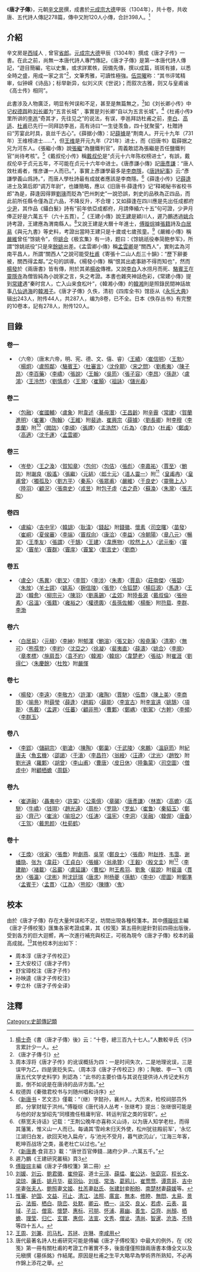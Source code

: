 《'''唐才子傳'''》，元朝[[辛文房|辛文房]]撰，成書於[[元成宗|元成宗]][[大德_(元朝)|大德]]甲辰（1304年），共十卷，共收唐、五代詩人傳記278篇，傳中又附120人小傳，合計398人。<ref>[[楊士奇|楊士奇]]《書〈唐才子傳〉後》云：“十卷，總三百九十七人。”人數較辛氏《引》言累計少一人。</ref>

==介紹==
辛文房是[[西域|西域]]人﹐曾官[[省郎|省郎]]。[[元成宗|元成宗]][[大德_(元朝)|大德]]甲辰（1304年）撰成《唐才子传》一書。在此之前，尚無一本唐代詩人專門傳記，《唐才子傳》是第一本唐代詩人傳記，“遊目簡編，宅以史集，或求詳累帙，因備先傳，撰以成篇，斑斑有據，以悉全時之盛，用成一家之言”<ref>《唐才子傳·引》</ref>，文筆秀雅，可讀性極強。[[伍崇曜|伍崇曜]]称：“其书评骘精审，似钟嵘《诗品》；标举新异，似刘义庆《世说》；而叙次古雅，则又与皇甫谧《高士传》相同”。

此書涉及人物廣泛，明显有舛误和不足，甚至是無篇無之，<ref>周本淳将《唐才子传》的讹误概括为四：一是时间失次，二是地理讹误，三是误甲为乙，四是褒贬失实。（周本淳《唐才子传校正》序）；陶敏、李一飞《隋唐五代文学史料学》則認為：“此书的主要价值与其说在提供诗人传记史料方面，倒不如说是在唐诗的品评方面。”</ref>如《刘长卿小传》中记[[权德舆|权德舆]]称[[刘长卿|刘长卿]]为“五言长城”﹐事實是刘长卿“自以为五言长城”。<ref>权德舆《秦徵君校书与刘随州唱和诗序》</ref>《杜甫小传》里所讲的[[李邕|李邕]]“奇其才，先往见之”的说法，有误，李邕拜訪杜甫之前，[[李白|李白]]、[[高适|高适]]、[[杜甫|杜甫]]已先行一同拜訪李邕，高有诗曰“一生徒羡鱼，四十犹聚萤”，杜贈詩曰“芳宴此时具，哀丝千古心”。《薛据小傳》：記[[薛據|薛據]]是“荆南人。开元十九年（731年）王维榜进士……”，但[[王维|王维]]是开元九年（721年）进士，而《旧唐书》载薛据之兄为河东人。《張繼小傳》說[[張繼|張繼]]“為鹽鐵判官”，周義敢認為張繼是否任鹽鐵判官“尚待考核”。<ref>《[[新唐书|新唐书]]・艺文志》僅載：“（继）字懿孙，襄州人。大历末，检校祠部员外郎，分掌财赋于洪州。”傅璇琮《唐代诗人丛考・张继考》提出：张继很可能是与他的好友邹绍先“同樣擔任租庸判官、转运判官之类的官职”。</ref>《戴叔伦小传》稱[[戴叔伦|戴叔伦]]是“贞元十六年陈权榜进士”，有誤，戴叔伦卒于贞元五年，不可能在贞元十六年中进士。《唐彥謙小傳》記[[唐彥謙|唐彥謙]]：“唐人效杜甫者，惟彦谦一人而已。”，事實上彥謙學最多是[[李商隱|李商隱]]，《[[唐詩紀事|唐詩紀事]]》云:“彥謙學義山爲詩。”，而唐人學杜詩最有成就者應該是李商隱。<ref>《蔡宽夫诗话》记载：“王荆公晚年亦喜称义山诗，以为唐人知学老杜，而得其藩篱，惟义山一人而已。每诵其‘雪岭未归天外使，松州犹驻殿前军’，‘永忆江湖归白发，欲回天地入扁舟’，与‘池光不受月，暮气欲沉山’，‘江海三年客，乾坤百战场’之类，虽老杜亡以过也。”</ref>《薛逢小传》记[[薛逢|薛逢]]进士及第后即“调万年尉”，也嫌簡略，應以《旧唐书·薛逢传》记“释褐秘书省校书郎”為是，薛逢因得罪[[劉瑑|劉瑑]]而貶為“巴州刺史”一說恐誤，刺史的品秩為正四品，而此前所任縣令僅為正六品，不降反升，不合理；又如薛逢在四川應是先出任成都府[[少尹|少尹]]，其作品《鑷白髮》詩有“前年依亞成都府，月請俸緍六十五”句可證，少尹月俸正好是六萬五千（六十五貫）。<ref>《[[新唐書|新唐書]]·食貨志》載：“唐世百官俸錢…諸府少尹…六萬五千。”</ref>《王建小傳》說[[王建|王建]]是穎川人，遲乃鵬透過[[姚合|姚合]]詩考證，王建應為渭南縣人。<ref>遲乃鵬《王建研究叢稿》頁3</ref>又說王建是大曆十年進士，[[傅璇琮|傅璇琮]]據[[張籍|張籍]]詩及[[白居易|白居易]]《與元九書》等史料，考證出當時王建只是十歲或七歲孩童。<ref>[[傅璇琮|傅璇琮]]主編《唐才子傳校箋》第二冊）</ref>《嚴維小傳》稱[[嚴維|嚴維]]曾任“馀姚令”，但[[姚合|姚合]]《极玄集》有一诗，题曰：《馀姚祇役奉简鲍参军》，所謂“馀姚祇役”只是來[[餘姚|餘姚]]出差。《孟雲卿小傳》稱[[孟雲卿|孟雲卿]]是“關西人”，實則孟為河南平昌人，所謂“關西人”之說可能受[[杜甫|杜甫]]《寄張十二山人彪三十韻》：“歷下辭姜被，關西得孟鄰。”之句的誤導。《楊發小傳》稱“恨其出處事跡不得而知也”，然而[[楊發|楊發]]於《兩唐書》皆有傳，附於其弟[[楊收|楊收]]傳裡。又說[[李白|李白]]入水捞月而死、[[駱賓王|駱賓王]]在[[靈隱寺|靈隱寺]]為僧皆純為小說家之言，失之考證。本書也雜夾神話色彩，《常建小傳》提到[[常建|常建]]遇“秦时宫人，亡入山来食松叶”，《韓湘小傳》的[[韓湘|韓湘]]則是照錄民間神話故事[[八仙過海|八仙過海]]的[[韓湘子|韓湘子]]。《唐才子傳》久佚，清初《四库全书》馆臣从《[[永乐大典|永乐大典]]》辑出243人，附传44人，共287人，编为8卷，已不全。日本《佚存丛书》有完整的10卷本，記有278人，附传120人。

==目錄==
===卷一===
*〈六帝〉（唐末六帝，明、宪、德、文、僖、睿）〈[[王績|王績]]〉〈[[崔信明|崔信明]]〉〈[[王勃|王勃]]〉〈[[楊炯|楊炯]]〉〈[[盧照鄰|盧照鄰]]〉〈[[駱賓王|駱賓王]]〉〈[[杜審言|杜審言]]〉〈[[沈佺期|沈佺期]]〉〈[[宋之問|宋之問]]〉〈[[劉希夷|劉希夷]]〉〈[[陳子昂|陳子昂]]〉〈[[李百藥|李百藥]]〉〈[[李嶠|李嶠]]〉〈[[張說|張說]]〉〈[[王翰|王翰]]〉〈[[吳筠|吳筠]]〉〈[[張子容|張子容]]〉〈[[李昂|李昂]]〉〈[[孫逖|孫逖]]〉〈[[盧鴻|盧鴻]]〉〈[[王泠然|王泠然]]〉〈[[劉慎虛|劉慎虛]]〉〈[[王灣|王灣]]〉〈[[崔顥|崔顥]]〉〈[[祖詠|祖詠]]〉〈[[儲光羲|儲光羲]]〉

===卷二===
*〈[[包融|包融]]〉〈[[崔國輔|崔國輔]]〉〈[[盧象|盧象]]〉附[[韋述|韋述]]〈[[綦毋潛|綦毋潛]]〉〈[[王昌齡|王昌齡]]〉附[[辛霽|辛霽]]〈[[常建|常建]]〉〈[[賀蘭進明|賀蘭進明]]〉〈[[崔署|崔署]]〉〈[[陶翰|陶翰]]〉〈[[王維|王維]]〉附[[裴迪|裴迪]]、[[崔興宗|崔興宗]]〈[[薛據|薛據]]〉〈[[劉長卿|劉長卿]]〉附[[李穆|李穆]]〈[[李季蘭|李季蘭]]〉附<ref>[[刘媛|刘媛]]、[[刘云|刘云]]、[[鲍君徽|鲍君徽]]、[[崔仲容|崔仲容]]、道士[[元淳|元淳]]、[[薛缊|薛缊]]、[[崔公达|崔公达]]、[[张窈窕|张窈窕]]、[[程长文|程长文]]、[[梁琼|梁琼]]、[[廉氏|廉氏]]、[[姚月华|姚月华]]、[[裴羽仙|裴羽仙]]、[[刘瑶|刘瑶]]、[[常浩|常浩]]、[[葛鸦儿|葛鸦儿]]、[[崔莺莺|崔莺莺]]、[[谭意哥|谭意哥]]、[[吉中孚|吉中孚]]妻[[张夫人|张夫人]]、[[鲍照|鲍照]]妻[[文姬|文姬]]、[[杜羔|杜羔]]妻[[赵氏|赵氏]]、[[张建封|张建封]]妾[[盼盼|盼盼]]、[[南楚材|南楚材]]妻[[薛媛|薛媛]]等。</ref>〈[[閻防|閻防]]〉〈[[李頎|李頎]]〉〈[[張諲|張諲]]〉〈[[孟浩然|孟浩然]]〉〈[[丘為|丘為]]〉〈[[李白|李白]]〉〈[[杜甫|杜甫]]〉〈[[鄭虔|鄭虔]]〉〈[[高適|高適]]〉〈[[沈千運|沈千運]]〉〈[[孟雲卿|孟雲卿]]〉

===卷三===
*〈[[岑參|岑參]]〉〈[[王之渙|王之渙]]〉〈[[賀知章|賀知章]]〉〈[[包何|包何]]〉〈[[包佶|包佶]]〉〈[[張彪|張彪]]〉〈[[李嘉祐|李嘉祐]]〉〈[[賈至|賈至]]〉〈[[鮑防|鮑防]]〉附[[謝良|謝良]]〈[[殷遙|殷遙]]〉〈[[張繼|張繼]]〉〈[[元結|元結]]〉〈[[郎士元|郎士元]]〉〈[[靈一|道人靈一]]〉附<ref>[[惟審|惟審]]、[[护国|护国]]、[[文益|文益]]、[[可止|可止]]、[[清江|清江]]、[[法照|法照]]、[[廣宣|廣宣]]、[[無本|無本]]、[[修睦|修睦]]、[[無悶|無悶]]、[[太易|太易]]、[[景云|景云]]、[[法振|法振]]、[[栖白|栖白]]、[[隐峦|隐峦]]、[[处默|处默]]、[[卿云|卿云]]、[[栖一|栖一]]、[[淡交|淡交]]、[[良乂|良乂]]、[[若虚|若虚]]、[[云表|云表]]、[[昙域|昙域]]、[[子兰|子兰]]、[[僧鸾|僧鸾]]、[[懷楚|懷楚]]、[[惠标|惠标]]、[[可朋|可朋]]、[[怀浦|怀浦]]、[[慕幽|慕幽]]、[[善生|善生]]、[[亞齊|亞齊]]、[[尚顏|尚顏]]、[[栖蟾|栖蟾]]、[[理莹|理莹]]、[[归仁|归仁]]、[[玄寶|玄寶]]、[[惠侃|惠侃]]、[[法宣|法宣]]、[[文秀|文秀]]、[[僧泚|僧泚]]、[[清尚|清尚]]、[[智暹|智暹]]、[[沧浩|沧浩]]、[[不特|不特]]等四十五人。</ref>〈[[皇甫冉|皇甫冉]]〉〈[[皇甫曾|皇甫曾]]〉〈[[獨孤及|獨孤及]]〉〈[[劉方平|劉方平]]〉〈[[秦系|秦系]]〉〈[[張眾甫|張眾甫]]〉〈[[嚴維|嚴維]]〉〈[[于良史|于良史]]〉〈[[靈徹|靈徹上人]]〉〈[[陸羽|陸羽]]〉〈[[顧況|顧況]]〉〈[[張南史|張南史]]〉〈[[戎昱|戎昱]]〉附[[包子虛|包子虛]]〈[[古之奇|古之奇]]〉〈[[蘇渙|蘇渙]]〉〈[[朱灣|朱灣]]〉〈[[張志和_(唐朝)|張志和]]〉

===卷四===
*〈[[盧綸|盧綸]]〉〈[[吉中孚|吉中孚]]〉〈[[韓翃|韓翃]]〉〈[[耿湋|耿湋]]〉〈[[錢起|錢起]]〉附[[錢徽|錢徽]]、[[懷素|懷素]]〈[[司空曙|司空曙]]〉〈[[苗發|苗發]]〉〈[[崔峒|崔峒]]〉〈[[夏侯審|夏侯審]]〉〈[[李端|李端]]〉〈[[竇叔向|竇叔向]]〉〈[[康洽|康洽]]〉〈[[李益|李益]]〉〈[[冷朝陽|冷朝陽]]〉〈[[章八元|章八元]]〉〈[[暢當|暢當]]〉〈[[王季友|王季友]]〉〈[[張謂|張謂]]〉〈[[于鵠|于鵠]]〉〈[[王建|王建]]〉〈[[韋應物|韋應物]]〉〈[[皎然|皎然上人]]〉〈[[武元衡|武元衡]]〉〈[[竇常|竇常]]〉〈[[竇牟|竇牟]]〉〈[[竇群|竇群]]〉〈[[竇庠|竇庠]]〉〈[[竇鞏|竇鞏]]〉〈[[劉言史|劉言史]]〉〈[[劉商|劉商]]〉

===卷五===
*〈[[盧仝|盧仝]]〉〈[[馬異|馬異]]〉〈[[劉叉|劉叉]]〉〈[[李賀|李賀]]〉〈[[李涉|李涉]]〉〈[[朱晝|朱晝]]〉〈[[賈島|賈島]]〉〈[[莊南傑|莊南傑]]〉〈[[張碧|張碧]]〉〈[[朱放|朱放]]〉〈[[羊士諤|羊士諤]]〉〈[[姚系|姚系]]〉〈[[麹信陵|麹信陵]]〉〈[[張登|張登]]〉〈[[令狐楚|令狐楚]]〉〈[[楊巨源|楊巨源]]〉〈[[馬逢|馬逢]]〉〈[[王涯|王涯]]〉〈[[韓愈|韓愈]]〉〈[[柳宗元|柳宗元]]〉〈[[陳羽|陳羽]]〉〈[[劉禹錫|劉禹錫]]〉〈[[孟郊|孟郊]]〉附[[陸長源|陸長源]]〈[[戴叔倫|戴叔倫]]〉〈[[張仲素|張仲素]]〉〈[[呂溫|呂溫]]〉〈[[張籍|張籍]]〉〈[[雍裕之|雍裕之]]〉〈[[權德輿|權德輿]]〉〈[[長孫佐輔|長孫佐輔]]〉〈[[楊衡|楊衡]]〉附[[符载|符载]]、[[李群|李群]]、[[李渤|李渤]]

===卷六===
*〈[[白居易|白居易]]〉〈[[元稹|元稹]]〉〈[[李紳|李紳]]〉附[[郁渾|郁渾]]〈[[鮑溶|鮑溶]]〉〈[[張又新|張又新]]〉〈[[殷堯藩|殷堯藩]]〉〈[[清塞|清塞]]〉〈[[無可|無可]]〉〈[[熊孺登|熊孺登]]〉〈[[李約|李約]]〉〈[[沈亞之|沈亞之]]〉〈[[徐凝|徐凝]]〉〈[[裴夷直|裴夷直]]〉〈[[薛濤|薛濤]]〉〈[[姚合|姚合]]〉〈[[李廓|李廓]]〉〈[[章孝標|章孝標]]〉〈[[施肩吾|施肩吾]]〉〈[[袁不約|袁不約]]〉〈[[韓湘|韓湘]]〉〈[[韓琮|韓琮]]〉〈[[韋楚老|韋楚老]]〉〈[[張祜|張祜]]〉附[[崔涯|崔涯]]〈[[劉得仁|劉得仁]]〉〈[[朱可久|朱慶餘]]〉〈[[杜牧|杜牧]]〉附[[嚴惲|嚴惲]]

===卷七===
*〈[[楊發|楊發]]〉〈[[李遠|李遠]]〉〈[[李敬方|李敬方]]〉〈[[許渾|許渾]]〉〈[[雍陶|雍陶]]〉〈[[賈馳|賈馳]]〉〈[[伍喬|伍喬]]〉〈[[陳上美|陳上美]]〉〈[[李商隱|李商隱]]〉〈[[喻鳧|喻鳧]]〉附[[薛瑩|薛瑩]]〈[[薛逢|薛逢]]〉〈[[趙嘏|趙嘏]]〉〈[[薛能|薛能]]〉〈[[李宣古|李宣古]]〉附[[李宣遠|李宣遠]]〈[[姚鵠|姚鵠]]〉〈[[項斯|項斯]]〉〈[[馬戴|馬戴]]〉〈[[孟遲|孟遲]]〉〈[[任蕃|任蕃]]〉〈[[顧非熊|顧非熊]]〉〈[[曹鄴|曹鄴]]〉〈[[鄭嵎|鄭嵎]]〉〈[[劉駕|劉駕]]〉〈[[方幹|方幹]]〉〈[[李頻|李頻]]〉〈[[李群玉|李群玉]]〉

===卷八===
*〈[[李郢|李郢]]〉〈[[儲嗣宗|儲嗣宗]]〉〈[[劉滄|劉滄]]〉〈[[陳陶|陳陶]]〉〈[[鄭巢|鄭巢]]〉〈[[于武陵|于武陵]]〉〈[[來鵬|來鵬]]〉〈[[溫庭筠|溫庭筠]]〉附[[紀唐夫|紀唐夫]]〈[[魚玄機|魚玄機]]〉〈[[邵謁|邵謁]]〉〈[[于濆|于濆]]〉〈[[李昌符|李昌符]]〉〈[[翁綬|翁綬]]〉〈[[汪遵|汪遵]]〉〈[[沈光|沈光]]〉〈[[趙牧|趙牧]]〉附[[劉光遠|劉光遠]]〈[[羅鄴|羅鄴]]〉〈[[胡曾|胡曾]]〉〈[[李山甫|李山甫]]〉〈[[曹唐|曹唐]]〉〈[[皮日休|皮日休]]〉〈[[陸龜蒙|陸龜蒙]]〉〈[[司空圖|司空圖]]〉〈[[虛中|僧虛中]]〉附[[顧栖蟾|顧栖蟾]]〈[[周繇|周繇]]〉

===卷九===
*〈[[崔道融|崔道融]]〉〈[[聶夷中|聶夷中]]〉〈[[許棠|許棠]]〉〈[[公乘億|公乘億]]〉〈[[章碣|章碣]]〉〈[[唐彥謙|唐彥謙]]〉〈[[林嵩|林嵩]]〉〈[[高蟾|高蟾]]〉〈[[高駢|高駢]]〉〈[[牛嶠|牛嶠]]〉〈[[钱珝|钱珝]]〉〈[[趙光遠|趙光遠]]〉〈[[周朴|周朴]]〉〈[[罗隐|罗隐]]〉〈[[罗虬|罗虬]]〉〈[[崔鲁|崔鲁]]〉〈[[秦韬玉|秦韬玉]]〉〈[[鄭谷|鄭谷]]〉〈[[齊己|齊己]]〉〈[[崔涂|崔涂]]〉〈[[喻坦之|喻坦之]]〉〈[[任涛|任涛]]〉〈[[温宪|温宪]]〉〈[[李洞|李洞]]〉〈[[吴融|吴融]]〉〈[[韓偓|韓偓]]〉〈[[唐备|唐备]]〉〈[[王驾|王驾]]〉〈[[戴思颜|戴思颜]]〉〈[[杜荀鹤|杜荀鹤]]〉

===卷十===
*〈[[王煥|王煥]]〉〈[[徐寅|徐寅]]〉〈[[張喬|張喬]]〉附[[劇燕|劇燕]]、[[吳罕|吳罕]]〈[[鄭良士|鄭良士]]〉〈[[張鼎|張鼎]]〉附[[赵抟|赵抟]]、[[韦霭|韦霭]]、[[谢蟠隐|谢蟠隐]]、[[张为|张为]]〈[[韋莊|韋莊]]〉〈[[王貞白|王貞白]]〉〈[[張蠙|張蠙]]〉〈[[翁承贊|翁承贊]]〉〈[[王轂|王轂]]〉〈[[殷文圭|殷文圭]]〉附<ref>[[王周|王周]]、[[刘兼|刘兼]]、[[司马札|司马札]]、[[苏拯|苏拯]]、[[许琳|许琳]]、[[李咸用|李咸用]]</ref>〈[[李建勛|李建勛]]〉〈[[褚載|褚載]]〉〈[[呂巖|呂巖]]〉〈[[盧延讓|盧延讓]]〉〈[[曹松|曹松]]〉附[[王希羽|王希羽]]、[[劉象|劉象]]〈[[裴說|裴說]]〉附[[裴谐|裴谐]]〈[[貫休|貫休]]〉〈[[張瀛|張瀛]]〉〈[[沈彬|沈彬]]〉附[[沈廷瑞|沈廷瑞]]〈[[唐求|唐求]]〉附[[杨夔|杨夔]]〈[[孫魴|孫魴]]〉〈[[李中|李中]]〉〈[[廖圖|廖圖]]〉附[[鄭準|鄭準]]〈[[孟賓于|孟賓于]]〉〈[[孟貫|孟貫]]〉〈[[江為|江為]]〉〈[[熊皎|熊皎]]〉〈[[陳摶|陳摶]]〉〈[[鬼|鬼]]〉

==校本==
{{wikisource}}
由於《唐才子傳》存在大量舛误和不足，坊間出現各種校箋本。其中[[傅璇琮|傅璇琮]]主編《唐才子傅校笺》匯集各家考證成果，其《校笺》第五冊則是針對前四冊出版後，受到各方的巨大迴嚮，再一次進行補充與校正，可視為現今《唐才子傳》校本的最高成就。<ref>唐代最著名詩人杜甫研究可能是傅編《唐才子傅校笺》中最大的例外，在《校笺》第一冊有關杜甫的考證工作著實不多，後面僅僅照錄兩唐書本傳全文以及元稹撰《墓係銘》作結尾。原因是杜甫之生平大略早為學術界所熟知，不必再作錦上添花之舉。</ref>其他校本列出如下：
*周本淳《唐才子传校正》
*王大安校订《唐才子传》
*舒宝璋校注《唐才子传》
*孙映逵《唐才子传校注》
*李立朴《唐才子传全译》

==注釋==
{{reflist|2}}

[[Category:史部傳記類|Category:史部傳記類]]